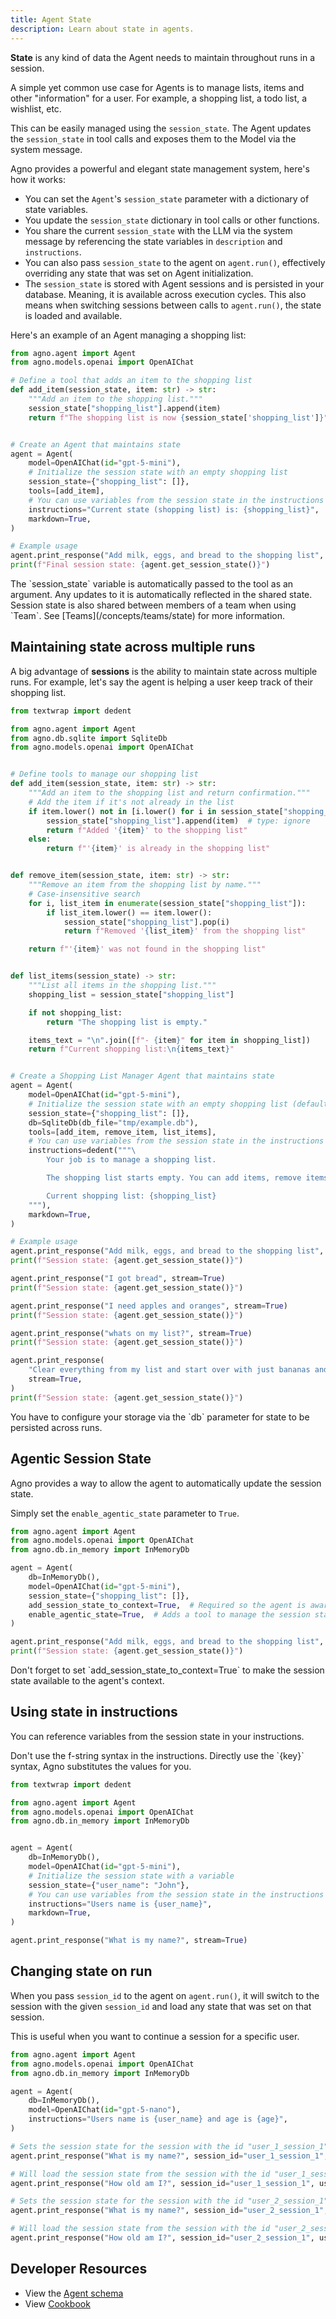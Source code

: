 ```yaml
---
title: Agent State
description: Learn about state in agents.
---
```


**State** is any kind of data the Agent needs to maintain throughout runs in a session.

<Check>
A simple yet common use case for Agents is to manage lists, items and other "information" for a user. For example, a shopping list, a todo list, a wishlist, etc.

This can be easily managed using the `session_state`. The Agent updates the `session_state` in tool calls and exposes them to the Model via the system message.

</Check>

Agno provides a powerful and elegant state management system, here's how it works:

- You can set the `Agent`'s `session_state` parameter with a dictionary of state variables.
- You update the `session_state` dictionary in tool calls or other functions.
- You share the current `session_state` with the LLM via the system message by referencing the state variables in `description` and `instructions`.
- You can also pass `session_state` to the agent on `agent.run()`, effectively overriding any state that was set on Agent initialization.
- The `session_state` is stored with Agent sessions and is persisted in your database. Meaning, it is available across execution cycles. This also means when switching sessions between calls to `agent.run()`, the state is loaded and available.

Here's an example of an Agent managing a shopping list:

```python session_state.py
from agno.agent import Agent
from agno.models.openai import OpenAIChat

# Define a tool that adds an item to the shopping list
def add_item(session_state, item: str) -> str:
    """Add an item to the shopping list."""
    session_state["shopping_list"].append(item)
    return f"The shopping list is now {session_state['shopping_list']}"


# Create an Agent that maintains state
agent = Agent(
    model=OpenAIChat(id="gpt-5-mini"),
    # Initialize the session state with an empty shopping list
    session_state={"shopping_list": []},
    tools=[add_item],
    # You can use variables from the session state in the instructions
    instructions="Current state (shopping list) is: {shopping_list}",
    markdown=True,
)

# Example usage
agent.print_response("Add milk, eggs, and bread to the shopping list", stream=True)
print(f"Final session state: {agent.get_session_state()}")
```

<Note>
  The `session_state` variable is automatically passed to the tool as an
  argument. Any updates to it is automatically reflected in the shared state.
</Note>

<Check>
  Session state is also shared between members of a team when using `Team`. See
  [Teams](/concepts/teams/state) for more information.
</Check>

## Maintaining state across multiple runs

A big advantage of **sessions** is the ability to maintain state across multiple runs. For example, let's say the agent is helping a user keep track of their shopping list.

```python shopping_list.py
from textwrap import dedent

from agno.agent import Agent
from agno.db.sqlite import SqliteDb
from agno.models.openai import OpenAIChat


# Define tools to manage our shopping list
def add_item(session_state, item: str) -> str:
    """Add an item to the shopping list and return confirmation."""
    # Add the item if it's not already in the list
    if item.lower() not in [i.lower() for i in session_state["shopping_list"]]:
        session_state["shopping_list"].append(item)  # type: ignore
        return f"Added '{item}' to the shopping list"
    else:
        return f"'{item}' is already in the shopping list"


def remove_item(session_state, item: str) -> str:
    """Remove an item from the shopping list by name."""
    # Case-insensitive search
    for i, list_item in enumerate(session_state["shopping_list"]):
        if list_item.lower() == item.lower():
            session_state["shopping_list"].pop(i)
            return f"Removed '{list_item}' from the shopping list"

    return f"'{item}' was not found in the shopping list"


def list_items(session_state) -> str:
    """List all items in the shopping list."""
    shopping_list = session_state["shopping_list"]

    if not shopping_list:
        return "The shopping list is empty."

    items_text = "\n".join([f"- {item}" for item in shopping_list])
    return f"Current shopping list:\n{items_text}"


# Create a Shopping List Manager Agent that maintains state
agent = Agent(
    model=OpenAIChat(id="gpt-5-mini"),
    # Initialize the session state with an empty shopping list (default session state for all sessions)
    session_state={"shopping_list": []},
    db=SqliteDb(db_file="tmp/example.db"),
    tools=[add_item, remove_item, list_items],
    # You can use variables from the session state in the instructions
    instructions=dedent("""\
        Your job is to manage a shopping list.

        The shopping list starts empty. You can add items, remove items by name, and list all items.

        Current shopping list: {shopping_list}
    """),
    markdown=True,
)

# Example usage
agent.print_response("Add milk, eggs, and bread to the shopping list", stream=True)
print(f"Session state: {agent.get_session_state()}")

agent.print_response("I got bread", stream=True)
print(f"Session state: {agent.get_session_state()}")

agent.print_response("I need apples and oranges", stream=True)
print(f"Session state: {agent.get_session_state()}")

agent.print_response("whats on my list?", stream=True)
print(f"Session state: {agent.get_session_state()}")

agent.print_response(
    "Clear everything from my list and start over with just bananas and yogurt",
    stream=True,
)
print(f"Session state: {agent.get_session_state()}")

```

<Tip>
  You have to configure your storage via the `db` parameter for state to be
  persisted across runs.
</Tip>

## Agentic Session State

Agno provides a way to allow the agent to automatically update the session state.

Simply set the `enable_agentic_state` parameter to `True`.

```python agentic_session_state.py
from agno.agent import Agent
from agno.models.openai import OpenAIChat
from agno.db.in_memory import InMemoryDb

agent = Agent(
    db=InMemoryDb(),
    model=OpenAIChat(id="gpt-5-mini"),
    session_state={"shopping_list": []},
    add_session_state_to_context=True,  # Required so the agent is aware of the session state
    enable_agentic_state=True,  # Adds a tool to manage the session state
)

agent.print_response("Add milk, eggs, and bread to the shopping list", stream=True)
print(f"Session state: {agent.get_session_state()}")
```

<Tip>
  Don't forget to set `add_session_state_to_context=True` to make the session
  state available to the agent's context.
</Tip>

## Using state in instructions

You can reference variables from the session state in your instructions.

<Tip>
  Don't use the f-string syntax in the instructions. Directly use the `{key}`
  syntax, Agno substitutes the values for you.
</Tip>

```python state_in_instructions.py
from textwrap import dedent

from agno.agent import Agent
from agno.models.openai import OpenAIChat
from agno.db.in_memory import InMemoryDb


agent = Agent(
    db=InMemoryDb(),
    model=OpenAIChat(id="gpt-5-mini"),
    # Initialize the session state with a variable
    session_state={"user_name": "John"},
    # You can use variables from the session state in the instructions
    instructions="Users name is {user_name}",
    markdown=True,
)

agent.print_response("What is my name?", stream=True)
```

## Changing state on run

When you pass `session_id` to the agent on `agent.run()`, it will switch to the session with the given `session_id` and load any state that was set on that session.

This is useful when you want to continue a session for a specific user.

```python changing_state_on_run.py
from agno.agent import Agent
from agno.models.openai import OpenAIChat
from agno.db.in_memory import InMemoryDb

agent = Agent(
    db=InMemoryDb(),
    model=OpenAIChat(id="gpt-5-nano"),
    instructions="Users name is {user_name} and age is {age}",
)

# Sets the session state for the session with the id "user_1_session_1"
agent.print_response("What is my name?", session_id="user_1_session_1", user_id="user_1", session_state={"user_name": "John", "age": 30})

# Will load the session state from the session with the id "user_1_session_1"
agent.print_response("How old am I?", session_id="user_1_session_1", user_id="user_1")

# Sets the session state for the session with the id "user_2_session_1"
agent.print_response("What is my name?", session_id="user_2_session_1", user_id="user_2", session_state={"user_name": "Jane", "age": 25})

# Will load the session state from the session with the id "user_2_session_1"
agent.print_response("How old am I?", session_id="user_2_session_1", user_id="user_2")
```

## Developer Resources

- View the [Agent schema](/reference/agents/agent)
- View [Cookbook](https://github.com/agno-agi/agno/tree/v2.0/cookbook/agents/state/)

